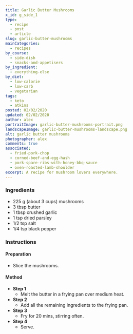 ```yaml
---
title: Garlic Butter Mushrooms
x_id: g_side_1
type:
  - recipe
  - post
  - article
slug: garlic-butter-mushrooms
mainCategories: 
  - recipes 
by_course:
  - side-dish
  - snacks-and-appetisers
by_ingredient:
  - everything-else
by_diet:
  - low-calorie
  - low-carb
  - vegetarian
tags: 
  - keto
  - atkins
posted: 02/02/2020
updated: 02/02/2020
author: alex
portraitImage: garlic-butter-mushrooms-portrait.png
landscapeImage: garlic-butter-mushrooms-landscape.png
alt: garlic butter mushrooms
photographer: alex
comments: true
associated: 
  - fried-pork-chop
  - corned-beef-and-egg-hash
  - pork-spare-ribs-with-honey-bbq-sauce
  - oven-roasted-lamb-shoulder
excerpt: A recipe for mushroom lovers everywhere.
---
```


<Ingredients>

### Ingredients
    
  - 225 g (about 3 cups) mushrooms
  - 3 tbsp butter
  - 1 tbsp crushed garlic
  - 1 tsp dried parsley
  - 1/2 tsp salt
  - 1/4 tsp black pepper

</Ingredients>

<Instructions>

### Instructions

#### Preparation

  - Slice the mushrooms.

#### Method

  - **Step 1**
    - Melt the butter in a frying pan over medium heat.
  - **Step 2**
    - Add all the remaining ingredients to the frying pan.
  - **Step 3**
    - Fry for 20 mins, stirring often.
  - **Step 4**
    - Serve.

</Instructions>




